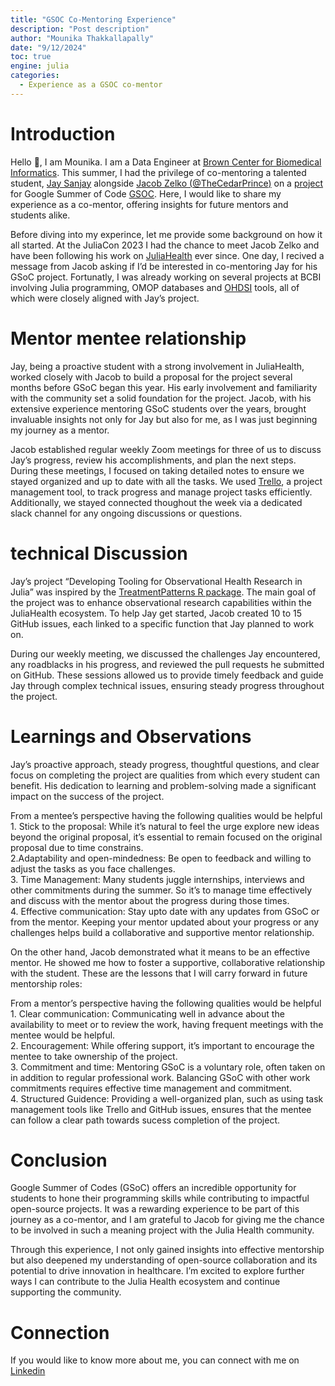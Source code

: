 ```yaml
---
title: "GSOC Co-Mentoring Experience"
description: "Post description"
author: "Mounika Thakkallapally"
date: "9/12/2024"
toc: true
engine: julia
categories:
  - Experience as a GSOC co-mentor
---
```


# Introduction

Hello 👋, I am Mounika. I am a Data Engineer at [Brown Center for Biomedical Informatics](https://bcbi.brown.edu/). This summer, I had the privilege of co-mentoring a talented student, [Jay Sanjay](https://www.linkedin.com/in/jay-landge-589439260/) alongside [Jacob Zelko (@TheCedarPrince)](https://jacobzelko.com) on a [project](https://summerofcode.withgoogle.com/programs/2024/projects/ZXVIYAXG) for Google Summer of Code [GSOC](https://summerofcode.withgoogle.com/). Here, I would like to share my experience as a co-mentor, offering insights for future mentors and students alike. 

Before diving into my experince, let me provide some background on how it all started. At the JuliaCon 2023 I had the chance to meet Jacob Zelko and have been following his work on [JuliaHealth](https://juliahealth.org/) ever since. One day, I recived a message from Jacob asking if I'd be interested in co-mentoring Jay for his GSoC project. Fortunatly, I was already working on several projects at BCBI involving Julia programming, OMOP databases and [OHDSI](https://ohdsi.org/) tools, all of which were closely aligned with Jay's project.

# Mentor mentee relationship

Jay, being a proactive student with a strong involvement in JuliaHealth, worked closely with Jacob to build a proposal for the project several months before GSoC began this year. His early involvement and familiarity with the community set a solid foundation for the project. Jacob, with his extensive experience mentoring GSoC students over the years, brought invaluable insights not only for Jay but also for me, as I was just beginning my journey as a mentor.

Jacob established regular weekly Zoom meetings for three of us to discuss Jay's progress, review his accomplishments, and plan the next steps. During these meetings, I focused on taking detailed notes to ensure we stayed organized and up to date with all the tasks. We used [Trello](https://trello.com/), a project management tool, to track progress and manage project tasks efficiently. Additionally, we stayed connected thoughout the week via a dedicated slack channel for any ongoing discussions or questions.


# technical Discussion 

Jay's project "Developing Tooling for Observational Health Research in Julia" was inspired by the [TreatmentPatterns R package](https://www.sciencedirect.com/science/article/pii/S016926072200462X?via%3Dihub). The main goal of the project was to enhance observational research capabilities within the JuliaHealth ecosystem. To help Jay get started, Jacob created 10 to 15 GitHub issues, each linked to a specific function that Jay planned to work on.

During our weekly meeting, we discussed the challenges Jay encountered, any roadblacks in his progress, and reviewed the pull requests he submitted on GitHub. These sessions allowed us to provide timely feedback and guide Jay through complex technical issues, ensuring steady progress throughout the project.

# Learnings and Observations

Jay's proactive approach, steady progress, thoughtful questions, and clear focus on completing the project are qualities from which every student can benefit. His dedication to learning and problem-solving made a significant impact on the success of the project.<br> 

From a mentee's perspective having the following qualities would be helpful  
 1. Stick to the proposal: While it's natural to feel the urge explore new ideas beyond the original proposal, it's essential to remain focused on the original proposal due to time constrains.  
 2.Adaptability and open-mindedness: Be open to feedback and willing to adjust the tasks as you face challenges.  
 3. Time Management: Many students juggle internships, interviews and other commitments during the summer. So it's to manage time effectively and discuss with the mentor about the progress during those times.  
 4. Effective communication: Stay upto date with any updates from GSoC or from the mentor. Keeping your mentor updated about your progress or any challenges helps build a collaborative and supportive mentor relationship.  

On the other hand, Jacob demonstrated what it means to be an effective mentor. He showed me how to foster a supportive, collaborative relationship with the student. These are the lessons that I will carry forward in future mentorship roles:

From a mentor's perspective having the following qualities would be helpful  
 1. Clear communication: Communicating well in advance about the availability to meet or to review the work, having frequent meetings with the mentee would be helpful.  
 2. Encouragement: While offering support, it's important to encourage the mentee to take ownership of the project.  
 3. Commitment and time: Mentoring GSoC is a voluntary role, often taken on in addition to regular professional work. Balancing GSoC with other work commitments requires effective time management and commitment.  
 4. Structured Guidence: Providing a well-organized plan, such as using task management tools like Trello and GitHub issues, ensures that the mentee can follow a clear path towards sucess completion of the project.  

# Conclusion

Google Summer of Codes (GSoC) offers an incredible opportunity for students to hone their programming skills while contributing to impactful open-source projects. It was a rewarding experience to be part of this journey as a co-mentor, and I am grateful to Jacob for giving me the chance to be involved in such a meaning project with the Julia Health community.

Through this experience, I not only gained insights into effective mentorship but also deepened my understanding of open-source collaboration and its potential to drive innovation in healthcare. I'm excited to explore further ways I can contribute to the Julia Health ecosystem and continue supporting the community.

# Connection

If you would like to know more about me, you can connect with me on [Linkedin](https://www.linkedin.com/in/mounika-thakkallapally/)






